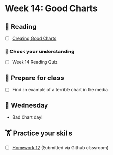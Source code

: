 # Week 14: Good Charts
  
## 📖 Reading

  - [ ] [Creating Good Charts](https://srvanderplas.github.io/stat-computing-r-python/part-wrangling/02c-good-graphics.html)

### 🎯 Check your understanding

- [ ] Week 14 Reading Quiz

## 🥣 Prepare for class

- [ ] Find an example of a terrible chart in the media

## 🐪 Wednesday

- Bad Chart day!

##  🏋️ Practice your skills

- [ ] [Homework 12](../homework/12-graphics2.qmd) (Submitted via Github classroom)

